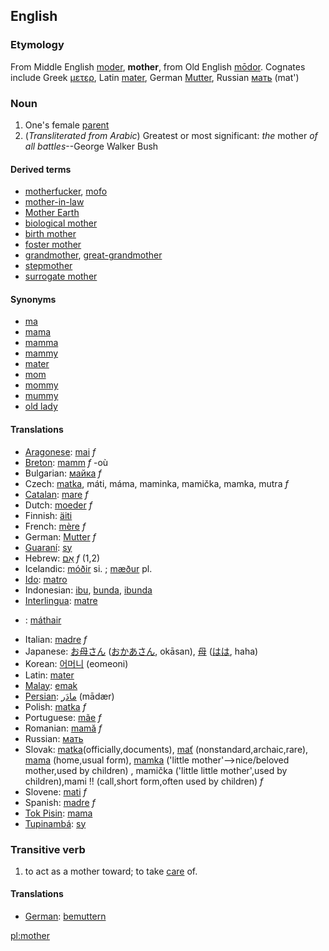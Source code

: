 ==English==
===Etymology===
From Middle English [[moder]], '''mother''', from Old English [[modor|mōdor]]. Cognates include Greek [[μετερ]], Latin [[mater]], German [[Mutter]], Russian [[мать]] (mat')
===Noun===
#One's female [[parent]]
#(''Transliterated from Arabic'') Greatest or most significant: ''the'' mother ''of all battles''--George Walker Bush

====Derived terms====
*[[motherfucker]], [[mofo]]
*[[mother-in-law]]
*[[Mother Earth]]
*[[biological mother]]
*[[birth mother]]
*[[foster mother]]
*[[grandmother]], [[great-grandmother]]
*[[stepmother]]
*[[surrogate mother]]

====Synonyms====
*[[ma]]
*[[mama]]
*[[mamma]]
*[[mammy]]
*[[mater]]
*[[mom]]
*[[mommy]]
*[[mummy]]
*[[old lady]]

====Translations====
*[[Aragonese]]: [[mai]] ''f''
*[[Breton]]: [[mamm]] ''f'' -où
*Bulgarian: [[майка]] ''f''
*Czech:  [[matka]], máti, máma, maminka, mamička, mamka, mutra ''f''
*[[Catalan]]: [[mare]] ''f''
*Dutch: [[moeder]] ''f''
*Finnish: [[äiti]]
*French: [[mère]] ''f''
*German: [[Mutter]] ''f''
*[[Guaraní]]: [[sy]]
*Hebrew: [[אֵם]] ''f'' (1,2)
*Icelandic: [[móðir]] si. ; [[mæður]] pl.
*[[Ido]]: [[matro]]
*Indonesian: [[ibu]], [[bunda]], [[ibunda]]
*[[Interlingua]]: [[matre]]
*{{ga}}: [[máthair]]
*Italian: [[madre]] ''f''
*Japanese: [[お母さん]] ([[おかあさん]], okāsan), [[母]] ([[はは]], haha)
*Korean: [[어머니]] (eomeoni)
*Latin: [[mater]]
*[[Malay]]: [[ms:emak|emak]]
*[[Persian]]: [[مادَر]] (mādær)
*Polish: [[matka]] ''f''
*Portuguese: [[mãe]] ''f''
*Romanian: [[mamă]] ''f''
*Russian: [[мать]]
*Slovak:  [[matka]](officially,documents), [[mať]] (nonstandard,archaic,rare), [[mama]] (home,usual form), [[mamka]] ('little mother'-->nice/beloved mother,used by children)  , mamička ('little little mother',used by children),mami !! (call,short form,often used by children)  ''f''
*Slovene: [[mati]] ''f''
*Spanish: [[madre]] ''f''
*[[Tok Pisin]]: [[mama]]
*[[Tupinambá]]: [[sy]]

===Transitive verb===
#to act as a mother toward; to take [[care]] of.

====Translations====
*[[German]]: [[bemuttern]]

[[pl:mother]]